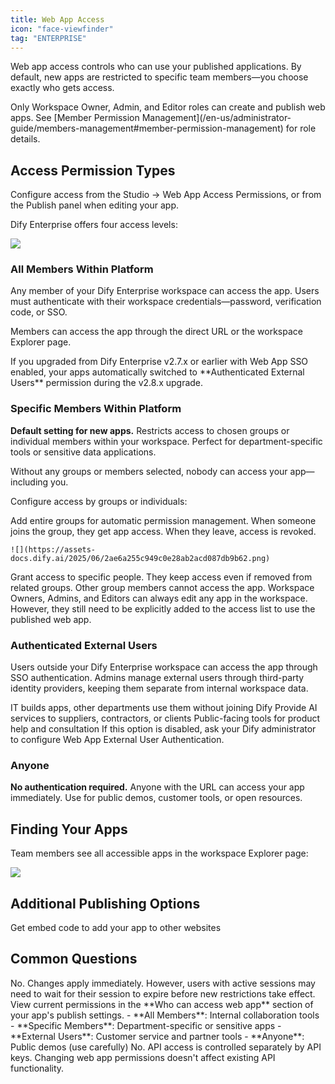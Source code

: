 ```yaml
---
title: Web App Access
icon: "face-viewfinder"
tag: "ENTERPRISE"
---
```


Web app access controls who can use your published applications. By default, new apps are restricted to specific team members—you choose exactly who gets access.

<Info>
Only Workspace Owner, Admin, and Editor roles can create and publish web apps. See [Member Permission Management](/en-us/administrator-guide/members-management#member-permission-management) for role details.
</Info>

## Access Permission Types

Configure access from the Studio → Web App Access Permissions, or from the Publish panel when editing your app.

Dify Enterprise offers four access levels:

![](https://assets-docs.dify.ai/2025/06/323f40cbf4d0091bc84724fd0bee529c.png)

### All Members Within Platform

Any member of your Dify Enterprise workspace can access the app. Users must authenticate with their workspace credentials—password, verification code, or SSO.

Members can access the app through the direct URL or the workspace Explorer page.

<Warning>
If you upgraded from Dify Enterprise v2.7.x or earlier with Web App SSO enabled, your apps automatically switched to **Authenticated External Users** permission during the v2.8.x upgrade.
</Warning>

### Specific Members Within Platform

**Default setting for new apps.** Restricts access to chosen groups or individual members within your workspace. Perfect for department-specific tools or sensitive data applications.

<Warning>
Without any groups or members selected, nobody can access your app—including you.
</Warning>

Configure access by groups or individuals:

<Tabs>
  <Tab title="By Groups">
    Add entire groups for automatic permission management. When someone joins the group, they get app access. When they leave, access is revoked.

    ![](https://assets-docs.dify.ai/2025/06/2ae6a255c949c0e28ab2acd087db9b62.png)
  </Tab>

  <Tab title="By Individuals">
    Grant access to specific people. They keep access even if removed from related groups. Other group members cannot access the app.
  </Tab>
</Tabs>

<Info>
Workspace Owners, Admins, and Editors can always edit any app in the workspace. However, they still need to be explicitly added to the access list to use the published web app.
</Info>

### Authenticated External Users

Users outside your Dify Enterprise workspace can access the app through SSO authentication. Admins manage external users through third-party identity providers, keeping them separate from internal workspace data.

<CardGroup cols={3}>
  <Card title="Large Enterprises" icon="building">
    IT builds apps, other departments use them without joining Dify
  </Card>
  <Card title="External Partners" icon="handshake">
    Provide AI services to suppliers, contractors, or clients
  </Card>
  <Card title="Customer Support" icon="headset">
    Public-facing tools for product help and consultation
  </Card>
</CardGroup>

<Info>
If this option is disabled, ask your Dify administrator to configure Web App External User Authentication.
</Info>

### Anyone

**No authentication required.** Anyone with the URL can access your app immediately. Use for public demos, customer tools, or open resources.

## Finding Your Apps

Team members see all accessible apps in the workspace Explorer page:

![](https://assets-docs.dify.ai/2025/04/44a22b6f66f80eae805a307388e5b3e9.png)

## Additional Publishing Options

<Card title="Embed in Website" icon="link" href="/en-us/user-guide/application-publishing/embedding-in-websites">
  Get embed code to add your app to other websites
</Card>

## Common Questions

<AccordionGroup>
  <Accordion title="Do permission changes require republishing?">
    No. Changes apply immediately. However, users with active sessions may need to wait for their session to expire before new restrictions take effect.
  </Accordion>

  <Accordion title="How do I check who has access?">
    View current permissions in the **Who can access web app** section of your app's publish settings.
  </Accordion>

  <Accordion title="Which permission level should I choose?">
    - **All Members**: Internal collaboration tools
    - **Specific Members**: Department-specific or sensitive apps
    - **External Users**: Customer service and partner tools
    - **Anyone**: Public demos (use carefully)
  </Accordion>

  <Accordion title="Do web app permissions affect API access?">
    No. API access is controlled separately by API keys. Changing web app permissions doesn't affect existing API functionality.
  </Accordion>
</AccordionGroup>
